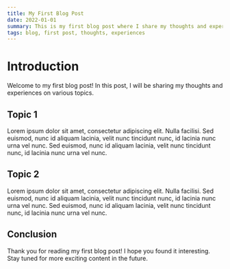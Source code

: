 ```yaml
---
title: My First Blog Post
date: 2022-01-01
summary: This is my first blog post where I share my thoughts and experiences on various topics.
tags: blog, first post, thoughts, experiences
---
```


# Introduction

Welcome to my first blog post! In this post, I will be sharing my thoughts and experiences on various topics.

## Topic 1

Lorem ipsum dolor sit amet, consectetur adipiscing elit. Nulla facilisi. Sed euismod, nunc id aliquam lacinia, velit nunc tincidunt nunc, id lacinia nunc urna vel nunc. Sed euismod, nunc id aliquam lacinia, velit nunc tincidunt nunc, id lacinia nunc urna vel nunc.

## Topic 2

Lorem ipsum dolor sit amet, consectetur adipiscing elit. Nulla facilisi. Sed euismod, nunc id aliquam lacinia, velit nunc tincidunt nunc, id lacinia nunc urna vel nunc. Sed euismod, nunc id aliquam lacinia, velit nunc tincidunt nunc, id lacinia nunc urna vel nunc.

## Conclusion

Thank you for reading my first blog post! I hope you found it interesting. Stay tuned for more exciting content in the future.
